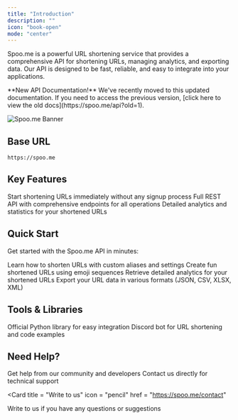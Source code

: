 ```yaml
---
title: "Introduction"
description: ""
icon: "book-open"
mode: "center"
---
```


Spoo.me is a powerful URL shortening service that provides a comprehensive API for shortening URLs, managing analytics, and exporting data. Our API is designed to be fast, reliable, and easy to integrate into your applications.

<Info>
**New API Documentation!** We've recently moved to this updated documentation. If you need to access the previous version, [click here to view the old docs](https://spoo.me/api?old=1).
</Info>

![Spoo.me Banner](/images/banner-rounded.png)

## Base URL
```
https://spoo.me
```

## Key Features

<CardGroup cols={3}>
  <Card
    title="No Registration Required"
    icon="check"
    color="#A855F7"
  >
    Start shortening URLs immediately without any signup process
  </Card>
  <Card
    title="API Access"
    icon="code"
    color="#A855F7"
  >
    Full REST API with comprehensive endpoints for all operations
  </Card>
  <Card
    title="Advanced Analytics Dashboard"
    icon="chart-line"
    color="#A855F7"
  >
    Detailed analytics and statistics for your shortened URLs
  </Card>
</CardGroup>

## Quick Start

Get started with the Spoo.me API in minutes:

<CardGroup cols={2}>
  <Card
    title="Shorten URLs"
    icon="link"
    href="/api-reference/url-shortening/shorten-long-urls"
  >
    Learn how to shorten URLs with custom aliases and settings
  </Card>
  <Card
    title="Emoji URLs"
    icon="smile"
    href="/api-reference/url-shortening/create-emoji-urls"
  >
    Create fun shortened URLs using emoji sequences
  </Card>
  <Card
    title="URL Statistics"
    icon="chart-bar"
    href="/api-reference/analytics/get-url-statistics"
  >
    Retrieve detailed analytics for your shortened URLs
  </Card>
  <Card
    title="Export Data"
    icon="download"
    href="/api-reference/data-export/export-url-data"
  >
    Export your URL data in various formats (JSON, CSV, XLSX, XML)
  </Card>
</CardGroup>

## Tools & Libraries

<CardGroup cols={2}>
  <Card
    title="Python Library"
    icon="python"
    href="/tools/python-library"
  >
    Official Python library for easy integration
  </Card>
  <Card
    title="SpooBot Discord Bot"
    icon="discord"
    href="/tools/spoobot"
  >
    Discord bot for URL shortening and code examples
  </Card>
</CardGroup>

## Need Help?

<CardGroup cols={2}>
  <Card
    title="Join our Discord"
    icon="discord"
    href="https://discord.gg/spoo-me"
  >
    Get help from our community and developers
  </Card>
  <Card
    title="Email Support"
    icon="mail"
    href="mailto:support@spoo.me"
  >
    Contact us directly for technical support
  </Card>
</CardGroup>

<Card
  title = "Write to us"
  icon = "pencil"
  href = "https://spoo.me/contact"
>
  Write to us if you have any questions or suggestions
</Card>
